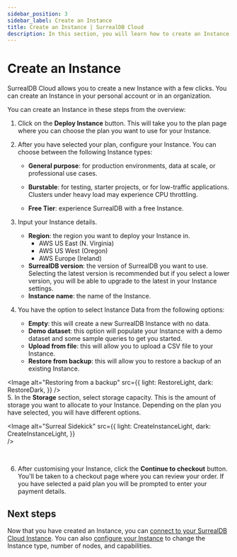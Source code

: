 ```yaml
---
sidebar_position: 3
sidebar_label: Create an Instance
title: Create an Instance | SurrealDB Cloud 
description: In this section, you will learn how to create an Instance in SurrealDB Cloud .
---
```




# Create an Instance

SurrealDB Cloud allows you to create a new Instance with a few clicks. You can create an Instance in your personal account or in an organization. 

You can create an Instance in these steps from the overview:

1. Click on the **Deploy Instance** button. This will take you to the plan page where you can choose the plan you want to use for your Instance.

2. After you have selected your plan, configure your Instance. You can choose between the following Instance types:

    - **General purpose**: for production environments, data at scale, or professional use cases.

    - **Burstable**: for testing, starter projects, or for low-traffic applications. Clusters under heavy load may experience CPU throttling.

    - **Free Tier**: experience SurrealDB with a free Instance.

3. Input your Instance details.
    - **Region**: the region you want to deploy your Instance in. 
        - AWS US East (N. Virginia)
        - AWS US West (Oregon)
        - AWS Europe (Ireland)
    - **SurrealDB version**: the version of SurrealDB you want to use. Selecting the latest version is recommended but if you select a lower version, you will be able to upgrade to the latest in your Instance settings.
    - **Instance name**: the name of the Instance.

4. You have the option to select Instance Data from the following options:
    - **Empty**: this will create a new SurrealDB Instance with no data.
    - **Demo dataset**: this option will populate your Instance with a demo dataset and some sample queries to get you started.
    - **Upload from file**: this will allow you to upload a CSV file to your Instance.
    - **Restore from backup**: this will allow you to restore a backup of an existing Instance.

<Image
alt="Restoring from a backup"
src={{
	light: RestoreLight,
	dark: RestoreDark,
	}}
/>
<br/>
5. In the **Storage** section, select storage capacity. This is the amount of storage you want to allocate to your Instance. Depending on the plan you have selected, you will have different options.

<Image
alt="Surreal Sidekick"
src={{
	light: CreateInstanceLight,
	dark: CreateInstanceLight,
	}}  
/>

<br/>

6. After customising your Instance, click the **Continue to checkout** button. You'll be taken to a checkout page where you can review your order. If you have selected a paid plan you will be prompted to enter your payment details.


## Next steps

Now that you have created an Instance, you can [connect to your SurrealDB Cloud Instance](/docs/cloud/connect). You can also [configure your Instance](/docs/cloud/advanced-topics/configure-an-instance) to change the Instance type, number of nodes, and capabilities.